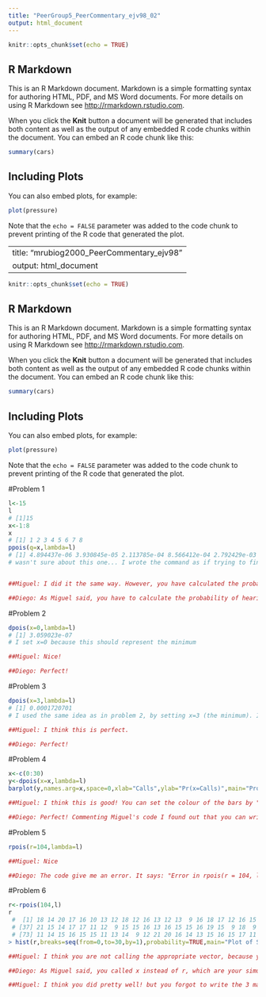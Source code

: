 ```yaml
---
title: "PeerGroup5_PeerCommentary_ejv98_02"
output: html_document
---
```


```r
knitr::opts_chunk$set(echo = TRUE)
```

## R Markdown

This is an R Markdown document. Markdown is a simple formatting syntax for authoring HTML, PDF, and MS Word documents. For more details on using R Markdown see <http://rmarkdown.rstudio.com>.

When you click the **Knit** button a document will be generated that includes both content as well as the output of any embedded R code chunks within the document. You can embed an R code chunk like this:

```r
summary(cars)
```

## Including Plots

You can also embed plots, for example:

```r
plot(pressure)
```

Note that the `echo = FALSE` parameter was added to the code chunk to prevent printing of the R code that generated the plot.

---
title: "mrubiog2000_PeerCommentary_ejv98"
output: html_document
---

```r
knitr::opts_chunk$set(echo = TRUE)
```

## R Markdown

This is an R Markdown document. Markdown is a simple formatting syntax for authoring HTML, PDF, and MS Word documents. For more details on using R Markdown see <http://rmarkdown.rstudio.com>.

When you click the **Knit** button a document will be generated that includes both content as well as the output of any embedded R code chunks within the document. You can embed an R code chunk like this:

```r
summary(cars)
```

## Including Plots

You can also embed plots, for example:

```r
plot(pressure)
```

Note that the `echo = FALSE` parameter was added to the code chunk to prevent printing of the R code that generated the plot.

#Problem 1

```r
l<-15
l
# [1]15
x<-1:8
x
# [1] 1 2 3 4 5 6 7 8
ppois(q=x,lambda=l)
# [1] 4.894437e-06 3.930845e-05 2.113785e-04 8.566412e-04 2.792429e-03 7.631900e-03 1.800219e-02 3.744649e-02
# wasn't sure about this one... I wrote the command as if trying to find the cumulative probability. 


##Miguel: I did it the same way. However, you have calculated the probability of hearing 1 call, 2 calls, 3 calls... till 8 calls, and we need to calculate the probability of hearing more than 8, so you could try doing "1 - ppois(q=x, lambda=l)" that means not hearing 1 call, nor 2... nor 8, which would mean the probability of hearing 8 or more. Anyway, DIEGO found a more efficient way to do it than our, but I let him explain it to you ;) 

##Diego: As Miguel said, you have to calculate the probability of hearing more than 8 calls. You can do that the way Miguel did it or using this code: ppois(8, l, lower.tail = FALSE). The "lower.tail = FALSE" argument makes the function start from the opposite side so it gives you the probability of x being greater than 8 instead of lower than 8, which is the default for ppois.

```

#Problem 2

```r
dpois(x=0,lambda=l) 
# [1] 3.059023e-07
# I set x=0 because this should represent the minimum

##Miguel: Nice!

##Diego: Perfect!
```

#Problem 3

```r
dpois(x=3,lambda=l)
# [1] 0.0001720701
# I used the same idea as in problem 2, by setting x=3 (the minimum). I am getting values, but I am just not confident this is correct.

##Miguel: I think this is perfect.

##Diego: Perfect!
```

#Problem 4

```r
x<-c(0:30)
y<-dpois(x=x,lambda=l)
barplot(y,names.arg=x,space=0,xlab="Calls",ylab="Pr(x=Calls)",main="Probability of Mass Function")

##Miguel: I think this is good! You can set the colour of the bars by "col = colour" if you want to make it fancier :)

##Diego: Perfect! Commenting Miguel's code I found out that you can write directly "barplot(dpois(x=x, lambda=l), .....)" so you don't have to set the variable y, and I think that is a faster way to write it, although what you did is totally correct.

```

#Problem 5

```r
rpois(r=104,lambda=l)

##Miguel: Nice

##Diego: The code give me an error. It says: "Error in rpois(r = 104, lambda = l) : unused argument (r = 104)". I think the name of the argument is n instead of r, so it would be rpois(n=104,lambda=l)

```

#Problem 6

```r
r<-rpois(104,l)
r
 #  [1] 18 14 20 17 16 10 13 12 18 12 16 13 12 13  9 16 18 17 12 16 15 20 13 15 11 21 21 10 21 21 11 11 21 20 14 14
 # [37] 21 15 14 17 17 11 12  9 15 15 16 13 16 15 15 16 19 15  9 18  9  9 17 21 12 14 11 15 13 19 17 10 15 12 10 16
 # [73] 11 14 15 16 15 15 11 13 14  9 12 21 20 16 14 13 15 16 15 17 11 15 19  9 23 19 13  8 24 19 24 14
> hist(r,breaks=seq(from=0,to=30,by=1),probability=TRUE,main="Plot of Simulated Results",xlab="Calls",ylab="Pr(x=Calls)",xlim=c(0,30))

##Miguel: I think you are not calling the appropriate vector, because you wrote "hist(x...)" instead of "hist(r...)" that is the vector you set above with the 104 random values.

##Diego: As Miguel said, you called x instead of r, which are your simulated data. There is also an extra ">" before the function hist which gives an error. The rest of the code is perfect! Good job!

```
```r

##Miguel: I think you did pretty well! but you forgot to write the 3 main difficulties you had when coding (The professor asks for it in the section "peer commentary" "how it works").

```

